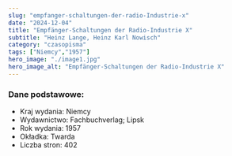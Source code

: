 ```yaml
---
slug: "empfanger-schaltungen-der-radio-Industrie-x"
date: "2024-12-04"
title: "Empfänger-Schaltungen der Radio-Industrie X"
subtitle: "Heinz Lange, Heinz Karl Nowisch"
category: "czasopisma"
tags: ["Niemcy","1957"]
hero_image: "./image1.jpg"
hero_image_alt: "Empfänger-Schaltungen der Radio-Industrie X"
---
```


### Dane podstawowe:

- Kraj wydania: Niemcy
- Wydawnictwo: Fachbuchverlag; Lipsk
- Rok wydania: 1957
- Okładka: Twarda
- Liczba stron: 402
